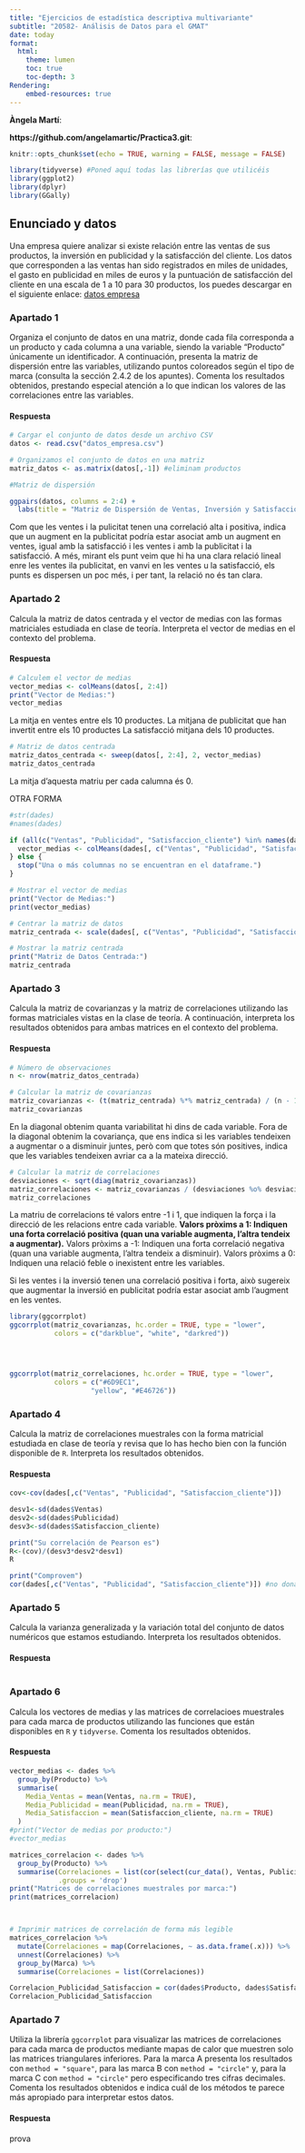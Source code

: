 ```yaml
---
title: "Ejercicios de estadística descriptiva multivariante"
subtitle: "20582- Análisis de Datos para el GMAT"
date: today
format:
  html:
    theme: lumen
    toc: true
    toc-depth: 3
Rendering:
    embed-resources: true
---
```


**Àngela Martí**:

**https://github.com/angelamartic/Practica3.git**:




```r
knitr::opts_chunk$set(echo = TRUE, warning = FALSE, message = FALSE)

```

```r
library(tidyverse) #Poned aquí todas las librerías que utilicéis
library(ggplot2)
library(dplyr)
library(GGally)
```

## Enunciado y datos

Una empresa quiere analizar si existe relación entre las ventas de sus productos, la inversión en publicidad y la satisfacción del cliente. Los datos que corresponden a las ventas han sido registrados en miles de unidades, el gasto en publicidad en miles de euros y la puntuación de satisfacción del cliente en una escala de 1 a 10 para 30 productos, los puedes descargar en el siguiente enlace:  [datos empresa](https://github.com/igmuib/Practica_AD/blob/main/datos_empresa.csv)

### Apartado 1
Organiza el conjunto de datos en una matriz, donde cada fila corresponda a un producto y cada columna a una variable, siendo la variable "Producto" únicamente un identificador. A continuación, presenta la matriz de dispersión entre las variables, utilizando puntos coloreados según el tipo de marca (consulta la sección 2.4.2 de los apuntes). Comenta los resultados obtenidos, prestando especial atención a lo que indican los valores de las correlaciones entre las variables.

#### Respuesta
```r
# Cargar el conjunto de datos desde un archivo CSV
datos <- read.csv("datos_empresa.csv")

# Organizamos el conjunto de datos en una matriz
matriz_datos <- as.matrix(datos[,-1]) #eliminam productos

#Matriz de dispersión

ggpairs(datos, columns = 2:4) +
  labs(title = "Matriz de Dispersión de Ventas, Inversión y Satisfacción")

```

Com que les ventes i la pulicitat tenen una correlació alta i positiva, indica que un augment en la publicitat podría estar asociat amb un augment en ventes, igual amb la satisfacció i les ventes i amb la publicitat i la satisfacció. A més, mirant els punt veim que hi ha una clara relació lineal enre les ventes ila publicitat, en vanvi en les ventes u la satisfacció, els punts es dispersen un poc més, i per tant, la relació no és tan clara.

### Apartado 2

Calcula la matriz de datos centrada y el vector de medias con las formas matriciales estudiada en clase de teoría. Interpreta el vector de medias en el contexto del problema.

#### Respuesta

```r
# Calculem el vector de medias
vector_medias <- colMeans(datos[, 2:4])
print("Vector de Medias:")
vector_medias

```
La mitja en ventes entre els 10 productes.
La mitjana de publicitat que han invertit entre els 10 productes
La satisfacció mitjana dels 10 productes.


```r
# Matriz de datos centrada
matriz_datos_centrada <- sweep(datos[, 2:4], 2, vector_medias)
matriz_datos_centrada
```
La mitja d'aquesta matriu per cada calumna és 0.

OTRA FORMA
```r
#str(dades)
#names(dades)

if (all(c("Ventas", "Publicidad", "Satisfaccion_cliente") %in% names(dades))) {
  vector_medias <- colMeans(dades[, c("Ventas", "Publicidad", "Satisfaccion_cliente")], na.rm = TRUE)
} else {
  stop("Una o más columnas no se encuentran en el dataframe.")
}

# Mostrar el vector de medias
print("Vector de Medias:")
print(vector_medias)


```

```r
# Centrar la matriz de datos
matriz_centrada <- scale(dades[, c("Ventas", "Publicidad", "Satisfaccion_cliente")], center = vector_medias, scale = FALSE)

# Mostrar la matriz centrada
print("Matriz de Datos Centrada:")
matriz_centrada

```


### Apartado 3

Calcula la matriz de covarianzas y la matriz de correlaciones utilizando las formas matriciales vistas en la clase de teoría. A continuación, interpreta los resultados obtenidos para ambas matrices en el contexto del problema.

#### Respuesta

```r
# Número de observaciones
n <- nrow(matriz_datos_centrada)

# Calcular la matriz de covarianzas
matriz_covarianzas <- (t(matriz_centrada) %*% matriz_centrada) / (n - 1)
matriz_covarianzas


```
En la diagonal obtenim quanta variabilitat hi dins de cada variable.
Fora de la diagonal obtenim la covariança, que ens indica si les variables tendeixen a augmentar o a disminuir juntes, però com que totes són positives, indica que les variables tendeixen avriar ca a la mateixa direcció.

```r
# Calcular la matriz de correlaciones
desviaciones <- sqrt(diag(matriz_covarianzas))
matriz_correlaciones <- matriz_covarianzas / (desviaciones %o% desviaciones)
matriz_correlaciones
```
La matriu de correlacions té valors entre -1 i 1, que indiquen la força i la direcció de les relacions entre cada variable.
**Valors pròxims a 1: Indiquen una forta correlació positiva (quan una variable augmenta, l'altra tendeix a augmentar).**
Valors pròxims a -1: Indiquen una forta correlació negativa (quan una variable augmenta, l'altra tendeix a disminuir).
Valors pròxims a 0: Indiquen una relació feble o inexistent entre les variables.

Si les ventes i la inversió tenen una correlació positiva i forta, això sugereix que augmentar la inversió en publicitat podría estar asociat amb l'augment en les ventes. 


```r
library(ggcorrplot)
ggcorrplot(matriz_covarianzas, hc.order = TRUE, type = "lower",
           colors = c("darkblue", "white", "darkred"))




ggcorrplot(matriz_correlaciones, hc.order = TRUE, type = "lower",
           colors = c("#6D9EC1",
                    "yellow", "#E46726"))

```


### Apartado 4

Calcula la matriz de correlaciones muestrales con la forma matricial estudiada en clase de teoría y revisa que lo has hecho bien con la función disponible de `R`. Interpreta los resultados obtenidos. 

#### Respuesta

```r
cov<-cov(dades[,c("Ventas", "Publicidad", "Satisfaccion_cliente")])

desv1<-sd(dades$Ventas)
desv2<-sd(dades$Publicidad)
desv3<-sd(dades$Satisfaccion_cliente)

print("Su correlación de Pearson es")
R<-(cov)/(desv3*desv2*desv1)
R

print("Comprovem")
cor(dades[,c("Ventas", "Publicidad", "Satisfaccion_cliente")]) #no dona igual

```



### Apartado 5

Calcula la varianza generalizada y la variación total del conjunto de datos numéricos que estamos estudiando. Interpreta los resultados obtenidos.

#### Respuesta
```r

```


### Apartado 6
Calcula los vectores de medias y las matrices de correlacioes muestrales para cada marca de productos utilizando  las funciones que están disponibles en `R` y `tidyverse`. Comenta los resultados obtenidos.

#### Respuesta
```r
vector_medias <- dades %>%
  group_by(Producto) %>%
  summarise(
    Media_Ventas = mean(Ventas, na.rm = TRUE),
    Media_Publicidad = mean(Publicidad, na.rm = TRUE),
    Media_Satisfaccion = mean(Satisfaccion_cliente, na.rm = TRUE)
  )
#print("Vector de medias por producto:")
#vector_medias

matrices_correlacion <- dades %>%
  group_by(Producto) %>%
  summarise(Correlaciones = list(cor(select(cur_data(), Ventas, Publicidad, Satisfaccion_cliente), use = "complete.obs")),
            .groups = 'drop') 
print("Matrices de correlaciones muestrales por marca:")
print(matrices_correlacion)



# Imprimir matrices de correlación de forma más legible
matrices_correlacion %>%
  mutate(Correlaciones = map(Correlaciones, ~ as.data.frame(.x))) %>%
  unnest(Correlaciones) %>%
  group_by(Marca) %>%
  summarise(Correlaciones = list(Correlaciones))


```
```r
Correlacion_Publicidad_Satisfaccion = cor(dades$Producto, dades$Satisfaccion_cliente, use = "complete.obs")
Correlacion_Publicidad_Satisfaccion
```


### Apartado 7

Utiliza la librería `ggcorrplot` para visualizar las matrices de correlaciones para cada marca de productos mediante mapas de calor que muestren solo las matrices triangulares inferiores. Para la marca A presenta los resultados con  `method = "square"`, para las marca B con  `method = "circle"` y, para la marca C con  `method = "circle"` pero especificando tres cifras decimales. Comenta los resultados obtenidos e indica cuál de los métodos te parece más apropiado para interpretar estos datos.

#### Respuesta

prova